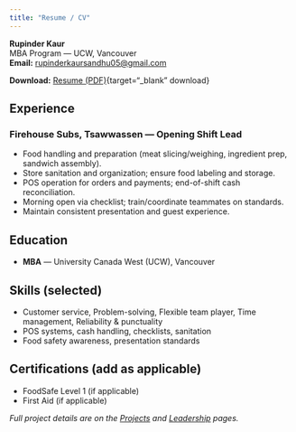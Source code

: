 ```yaml
---
title: "Resume / CV"
---
```


**Rupinder Kaur**  
MBA Program — UCW, Vancouver  
**Email:** <rupinderkaursandhu05@gmail.com>

::: {.callout-note}
**Download:** [Resume (PDF)](assets/pdf/rupinder_kaur_resume.pdf){target="_blank" download}
:::

## Experience
### Firehouse Subs, Tsawwassen — Opening Shift Lead
- Food handling and preparation (meat slicing/weighing, ingredient prep, sandwich assembly).
- Store sanitation and organization; ensure food labeling and storage.
- POS operation for orders and payments; end-of-shift cash reconciliation.
- Morning open via checklist; train/coordinate teammates on standards.
- Maintain consistent presentation and guest experience.

## Education
- **MBA** — University Canada West (UCW), Vancouver

## Skills (selected)
- Customer service, Problem-solving, Flexible team player, Time management, Reliability & punctuality
- POS systems, cash handling, checklists, sanitation
- Food safety awareness, presentation standards

## Certifications (add as applicable)
- FoodSafe Level 1 (if applicable)  
- First Aid (if applicable)  

*Full project details are on the [Projects](projects.qmd) and [Leadership](leadership.qmd) pages.*
